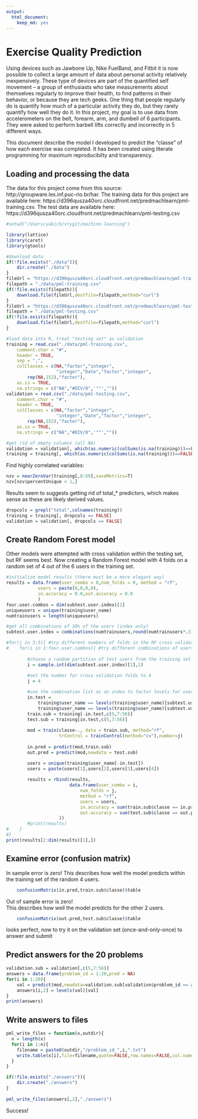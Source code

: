 ```yaml
---
output:
  html_document:
    keep_md: yes
---
```

# Exercise Quality Prediction

Using devices such as Jawbone Up, Nike FuelBand, and Fitbit it is now possible to collect a large amount of data about personal activity relatively inexpensively. These type of devices are part of the quantified self movement – a group of enthusiasts who take measurements about themselves regularly to improve their health, to find patterns in their behavior, or because they are tech geeks. One thing that people regularly do is quantify how much of a particular activity they do, but they rarely quantify how well they do it. In this project, my goal is to use data from accelerometers on the belt, forearm, arm, and dumbell of 6 participants. They were asked to perform barbell lifts correctly and incorrectly in 5 different ways.

This document describe the model I developed to predict the "classe" of how each exercise was completed. It has been created using literate programming for maximum reproducibilty and transparency.

## Loading and processing the data

The data for this project come from this source: http://groupware.les.inf.puc-rio.br/har. The training data for this project are available here: https://d396qusza40orc.cloudfront.net/predmachlearn/pml-training.csv. The test data are available here: https://d396qusza40orc.cloudfront.net/predmachlearn/pml-testing.csv

```r
#setwd("/Users/yakich/vrygit/machine-learning")

library(lattice)
library(caret)
library(gtools)

#download data
if(!file.exists("./data")){
    dir.create("./data")
}
fileUrl = "https://d396qusza40orc.cloudfront.net/predmachlearn/pml-training.csv"
filepath = "./data/pml-training.csv"
if(!file.exists(filepath)){
    download.file(fileUrl,destfile=filepath,method="curl")
}
fileUrl = "https://d396qusza40orc.cloudfront.net/predmachlearn/pml-testing.csv"
filepath = "./data/pml-testing.csv"
if(!file.exists(filepath)){
    download.file(fileUrl,destfile=filepath,method="curl")
}

#load data into R, treat "testing set" as validation
training = read.csv("./data/pml-training.csv",
    comment.char = "#",
    header = TRUE,
    sep = ",",
    colClasses = c(NA,"factor","integer",
                   "integer","Date","factor","integer",
        rep(NA,152),"factor"),
    as.is = TRUE,
    na.strings = c("NA","#DIV/0",'""',""))
validation = read.csv("./data/pml-testing.csv",
    comment.char = "#",
    header = TRUE,
    colClasses = c(NA,"factor","integer",
                   "integer","Date","factor","integer",
        rep(NA,152),"factor"),
    as.is = TRUE,
    na.strings = c("NA","#DIV/0",'""',""))

#get rid of empty columns (all NA)
validation = validation[, which(as.numeric(colSums(is.na(training)))==FALSE)]
training = training[, which(as.numeric(colSums(is.na(training)))==FALSE)]
```

Find highly correlated variables:  
```r
nzv = nearZeroVar(training[,8:59],saveMetrics=T)
nzv[nzv$percentUnique < 1,]
```

Results seem to suggests getting rid of total_* predictors, which makes sense as these are likely derived values.  
```r
dropcols = grepl("total",colnames(training))
training = training[, dropcols == FALSE]
validation = validation[, dropcols == FALSE]
```

## Create Random Forest model
Other models were attempted with cross validation within the testing set, but RF seems best. Now creating a Random Forest model with 4 folds on a random set of 4 out of the 6 users in the training set.  

```r
#initialize model results (there must be a more elegant way)
results = data.frame(user_combo = 0,num_folds = 0, method = "rf",
            users = paste(0,0,0,0),
            in.accuracy = 0.0,out.accuracy = 0.0
            )
four.user.combos = dim(subtest.user.index)[1]
uniqueusers = unique(training$user_name)
numtrainusers = length(uniqueusers)

#get all combinations of 30% of the users (index only)
subtest.user.index = combinations(numtrainusers,round(numtrainusers*.3))

#for(j in 3:5){ #try different numbers of folds in the RF cross validation
#    for(i in 1:four.user.combos){ #try different combinations of users
        
        #choose a random partition of test users from the training set
        i = sample.int(dim(subtest.user.index)[1],1)
        
        #set the number for cross validation folds to 4
        j = 4

        #use the combination list as an index to factor levels for user names
        in.test = 
            training$user_name == levels(training$user_name)[subtest.user.index[i,1]] | 
            training$user_name == levels(training$user_name)[subtest.user.index[i,2]]
        train.sub = training[-in.test,c(5,7:56)]
        test.sub = training[in.test,c(5,7:56)]
        
        mod = train(classe~., data = train.sub, method="rf",
                    trControl = trainControl(method="cv"),number=j)
        
        in.pred = predict(mod,train.sub)
        out.pred = predict(mod,newdata = test.sub)

        users = unique(training$user_name[-in.test])
        users = paste(users[1],users[2],users[3],users[4])
    
        results = rbind(results,
                        data.frame(user_combo = i,
                            num_folds = j,
                            method = "rf",
                            users = users,
                            in.accuracy = sum(train.sub$classe == in.pred) / length(in.pred),
                            out.accuracy = sum(test.sub$classe == out.pred) / length(out.pred)
                    ))
        #print(results)
#    }
#}
print(results[2:dim(results)[1],])
```

## Examine error (confusion matrix)
In sample error is zero!
This describes how well the model predicts within the training set of the random 4 users.
```r
    confusionMatrix(in.pred,train.sub$classe)$table
```

Out of sample error is zero!  
This describes how well the model predicts for the other 2 users.
```r
    confusionMatrix(out.pred,test.sub$classe)$table
```

looks perfect, now to try it on the validation set (once-and-only-once) to answer and submit

## Predict answers for the 20 problems

```r
validation.sub = validation[,c(5,7:56)]
answers = data.frame(problem_id = 1:20,pred = NA)
for(i in 1:20){
    val = predict(mod,newdata=validation.sub[validation$problem_id == as.character(i),])
    answers[i,2] = levels(val)[val]
}
print(answers)
```

## Write answers to files  
```r
pml_write_files = function(x,outdir){
  n = length(x)
  for(i in 1:n){
    filename = paste0(outdir,"/problem_id_",i,".txt")
    write.table(x[i],file=filename,quote=FALSE,row.names=FALSE,col.names=FALSE)
  }
}

if(!file.exists("./answers")){
    dir.create("./answers")
}
 
pml_write_files(answers[,2],"./answers")
```


Success!

